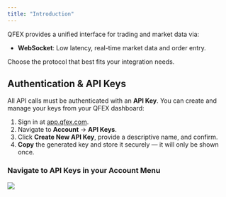 ```yaml
---
title: "Introduction"
---
```


QFEX provides a unified interface for trading and market data via:

- **WebSocket**: Low latency, real-time market data and order entry.

Choose the protocol that best fits your integration needs.

## Authentication & API Keys

All API calls must be authenticated with an **API Key**. You can create and manage your keys from your QFEX dashboard:

1. Sign in at [app.qfex.com](https://app.qfex.com).
2. Navigate to **Account** → **API Keys**.
3. Click **Create New API Key**, provide a descriptive name, and confirm.
4. **Copy** the generated key and store it securely — it will only be shown once.

### Navigate to API Keys in your Account Menu

<Frame>
  <img src="/images/generate_api_key.png" style={{ borderRadius: "0.5rem" }} />
</Frame>
